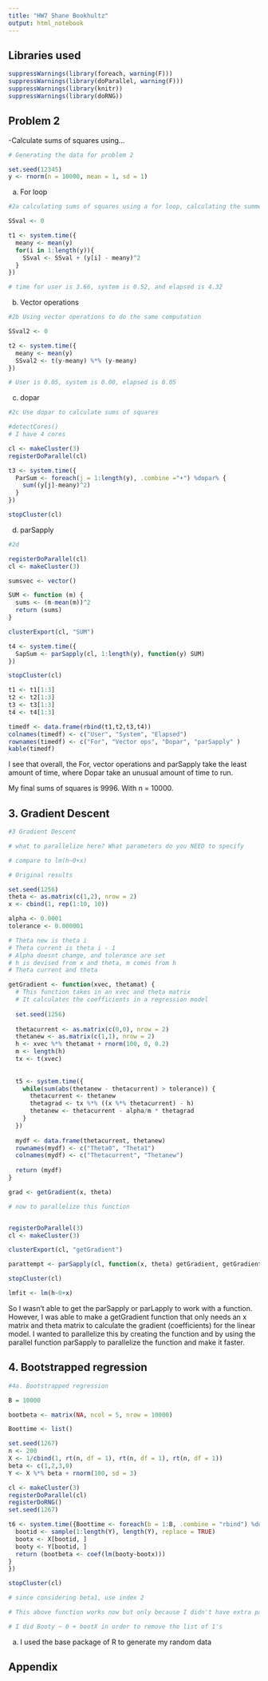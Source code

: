 ```yaml
---
title: "HW7 Shane Bookhultz"
output: html_notebook
---
```


## Libraries used

```r
suppressWarnings(library(foreach, warning(F)))
suppressWarnings(library(doParallel, warning(F)))
suppressWarnings(library(knitr))
suppressWarnings(library(doRNG))
```



## Problem 2

-Calculate sums of squares using...

```r

# Generating the data for problem 2

set.seed(12345)
y <- rnorm(n = 10000, mean = 1, sd = 1)

```

a. For loop

```r
#2a calculating sums of squares using a for loop, calculating the summed squared difference between data points and the mean of the data

SSval <- 0

t1 <- system.time({
  meany <- mean(y)
  for(i in 1:length(y)){
    SSval <- SSval + (y[i] - meany)^2
  }
})

# time for user is 3.66, system is 0.52, and elapsed is 4.32

```

b. Vector operations

```r
#2b Using vector operations to do the same computation

SSval2 <- 0

t2 <- system.time({
  meany <- mean(y)
  SSval2 <- t(y-meany) %*% (y-meany)
})

# User is 0.05, system is 0.00, elapsed is 0.05

```

c. dopar

```r
#2c Use dopar to calculate sums of squares

#detectCores()
# I have 4 cores

cl <- makeCluster(3)
registerDoParallel(cl)

t3 <- system.time({
  ParSum <- foreach(j = 1:length(y), .combine ="+") %dopar% {
    sum((y[j]-meany)^2)
  }
})

stopCluster(cl)

```

d. parSapply

```r
#2d 

registerDoParallel(cl)
cl <- makeCluster(3)

sumsvec <- vector()

SUM <- function (m) {
  sums <- (m-mean(m))^2
  return (sums)
} 

clusterExport(cl, "SUM")

t4 <- system.time({
  SapSum <- parSapply(cl, 1:length(y), function(y) SUM)
})

stopCluster(cl)

t1 <- t1[1:3]
t2 <- t2[1:3]
t3 <- t3[1:3]
t4 <- t4[1:3]

timedf <- data.frame(rbind(t1,t2,t3,t4))
colnames(timedf) <- c("User", "System", "Elapsed")
rownames(timedf) <- c("For", "Vector ops", "Dopar", "parSapply" )
kable(timedf)


```

I see that overall, the For, vector operations and parSapply take the least amount of time, where Dopar take an unusual amount of time to run. 

My final sums of squares is 9996. With n = 10000. 

## 3. Gradient Descent

```r

#3 Gradient Descent

# what to parallelize here? What parameters do you NEED to specify

# compare to lm(h~0+x)

# Original results

set.seed(1256)
theta <- as.matrix(c(1,2), nrow = 2)
x <- cbind(1, rep(1:10, 10))

alpha <- 0.0001
tolerance <- 0.000001

# Theta new is theta i 
# Theta current is theta i - 1
# Alpha doesnt change, and tolerance are set
# h is devised from x and theta, m comes from h
# Theta current and theta

getGradient <- function(xvec, thetamat) {
  # This function takes in an xvec and theta matrix
  # It calculates the coefficients in a regression model
  
  set.seed(1256)
  
  thetacurrent <- as.matrix(c(0,0), nrow = 2)
  thetanew <- as.matrix(c(1,1), nrow = 2)
  h <- xvec %*% thetamat + rnorm(100, 0, 0.2)
  m <- length(h)
  tx <- t(xvec)
  
  
  t5 <- system.time({
    while(sum(abs(thetanew - thetacurrent) > tolerance)) {
      thetacurrent <- thetanew
      thetagrad <- tx %*% ((x %*% thetacurrent) - h)
      thetanew <- thetacurrent - alpha/m * thetagrad
    }
  })
  
  mydf <- data.frame(thetacurrent, thetanew)
  rownames(mydf) <- c("Theta0", "Theta1")
  colnames(mydf) <- c("Thetacurrent", "Thetanew")
  
  return (mydf)
}

grad <- getGradient(x, theta)

# now to parallelize this function


registerDoParallel(3)
cl <- makeCluster(3)

clusterExport(cl, "getGradient")

parattempt <- parSapply(cl, function(x, theta) getGradient, getGradient)

stopCluster(cl)

lmfit <- lm(h~0+x)


```

So I wasn't able to get the parSapply or parLapply to work with a function. However, I was able to make a getGradient function that only needs an x matrix and theta matrix to calculate the gradient (coefficients) for the linear model. I wanted to parallelize this by creating the function and by using the parallel function parSapply to parallelize the function and make it faster.

## 4. Bootstrapped regression 

```r
#4a. Bootstrapped regression

B = 10000

bootbeta <- matrix(NA, ncol = 5, nrow = 10000)

Boottime <- list()

set.seed(1267)
n <- 200
X <- 1/cbind(1, rt(n, df = 1), rt(n, df = 1), rt(n, df = 1))
beta <- c(1,2,3,0)
Y <- X %*% beta + rnorm(100, sd = 3)

cl <- makeCluster(3)
registerDoParallel(cl)
registerDoRNG()
set.seed(1267)

t6 <- system.time({Boottime <- foreach(b = 1:B, .combine = "rbind") %dorng% {
  bootid <- sample(1:length(Y), length(Y), replace = TRUE)
  bootx <- X[bootid, ]
  booty <- Y[bootid, ]
  return (bootbeta <- coef(lm(booty~bootx)))
}
})

stopCluster(cl)

# since considering beta1, use index 2

# This above function works now but only because I didn't have extra parentheses

# I did Booty ~ 0 + bootX in order to remove the list of 1's

```

a. I used the base package of R to generate my random data

## Appendix

```r

```